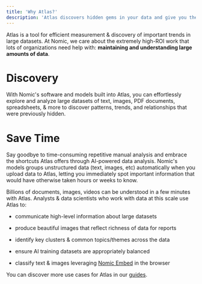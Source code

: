 ```yaml
---
title: 'Why Atlas?'
description: 'Atlas discovers hidden gems in your data and give you the tools to use them.'
---
```


Atlas is a tool for efficient measurement & discovery of important trends in large datasets. At Nomic, we care about the extremely high-ROI work that lots of organizations need help with: **maintaining and understanding large amounts of data**.

# Discovery

With Nomic's software and models built into Atlas, you can effortlessly explore and analyze large datasets of text, images, PDF documents, spreadsheets, & more to discover patterns, trends, and relationships that were previously hidden. 

# Save Time

Say goodbye to time-consuming repetitive manual analysis and embrace the shortcuts Atlas offers through AI-powered data analysis. Nomic's models groups unstructured data (text, images, etc) automatically when you upload data to Atlas, letting you immediately spot important information that would have otherwise taken hours or weeks to know.

Billions of documents, images, videos can be understood in a few minutes with Atlas. Analysts & data scientists who work with data at this scale use Atlas to:

- communicate high-level information about large datasets

- produce beautiful images that reflect richness of data for reports

- identify key clusters & common topics/themes across the data

- ensure AI training datasets are appropriately balanced

- classify text & images leveraging [Nomic Embed](resources/models) in the browser

You can discover more use cases for Atlas in our [guides](guides/quickstart_guide).
